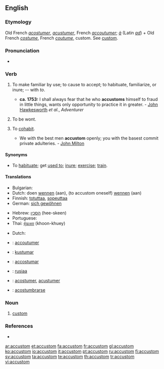 ==English==

===Etymology===
Old French ''[[acostumer]]'', ''[[acustumer]]'', French ''[[accoutumer]]''; ''[[à]]'' (Latin ''[[ad]]'') + Old French ''[[costume]]'', French ''[[coutume]]'', custom. See [[custom]].

===Pronunciation===
* {{audio|en-us-accustom.ogg|Audio (US)}}

===Verb===
{{en-verb}}

# {{transitive}} To make familiar by use; to cause to accept; to habituate, familiarize, or inure; -- with ''to''.
#* '''ca. 1753:''' I shall always fear that he who '''accustoms''' himself to fraud in little things, wants only opportunity to practice it in greater. - [[w:John Hawkesworth|John Hawkesworth]] ''et al.'', ''Adventurer''
# {{context|intransitive|obsolete}} To be wont.
# {{context|intransitive|obsolete}} To [[cohabit]].
#* We with the best men '''accustom''' openly; you with the basest commit private adulteries. - [[w:John Milton|John Milton]]

====Synonyms====
* To [[habituate]]; get [[used to]]; [[inure]]; [[exercise]]; [[train]].

====Translations====
{{trans-top|To make familiar by use}}
* Bulgarian: {{t|bg|свиквам|sc=Cyrl}}
* Dutch: doen [[wennen]] (aan), (to accustom oneself) [[wennen]] (aan)
* Finnish: [[totuttaa]], [[sopeuttaa]]
* German: [[sich gewöhnen]]
{{trans-mid}}
* Hebrew: [[הסכין]] (hee-skeen)
* Portuguese: {{t+|pt|acostumar}}
* Thai: [[คุ้นเคย]] (khoon-khuey)
{{trans-bottom}}

{{trans-top|To be wont}}
* Dutch: {{t+|nl|plegen}}
{{trans-mid}}
{{trans-bottom}}

{{trans-top|To cohabit}}
{{trans-mid}}
{{trans-bottom}}

{{checktrans-top}}
* {{ttbc|French}}: [[accoutumer]]
* {{ttbc|Ido}}: [[kustumar]]
* {{ttbc|Interlingua}}: [[accostumar]]
{{checktrans-mid}}
* {{ttbc|Isthmus Zapotec}}: [[rusiaa]]
* {{ttbc|Old French}}: [[acostumer]], [[acustumer]]
* {{ttbc|Spanish}}: [[acostumbrarse]]
{{checktrans-bottom}}

===Noun===
{{en-noun}}

# {{obsolete}} [[custom]]

===References===
* {{R:Webster 1913}}

[[ar:accustom]]
[[et:accustom]]
[[fa:accustom]]
[[fr:accustom]]
[[gl:accustom]]
[[ko:accustom]]
[[io:accustom]]
[[it:accustom]]
[[pt:accustom]]
[[ru:accustom]]
[[fi:accustom]]
[[sv:accustom]]
[[ta:accustom]]
[[te:accustom]]
[[th:accustom]]
[[tr:accustom]]
[[vi:accustom]]